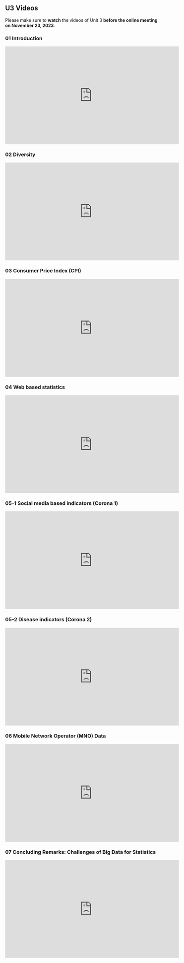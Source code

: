 ## U3 Videos {.unnumbered}

Please make sure to **watch** the videos of Unit 3 **before the online meeting on November 23, 2023**.

### 01 Introduction

<iframe width="560" height="315" src="https://www.youtube.com/embed/OU3X4k99aVk?si=JhumlMGHR07wOt5C" title="YouTube video player" frameborder="0" allow="accelerometer; autoplay; clipboard-write; encrypted-media; gyroscope; picture-in-picture; web-share" allowfullscreen></iframe>

### 02 Diversity

<iframe width="560" height="315" src="https://www.youtube.com/embed/Wo2uZSHS9Yo?si=-RPlOoPdLNL2D9ap" title="YouTube video player" frameborder="0" allow="accelerometer; autoplay; clipboard-write; encrypted-media; gyroscope; picture-in-picture; web-share" allowfullscreen></iframe>

### 03 Consumer Price Index (CPI)

<iframe width="560" height="315" src="https://www.youtube.com/embed/xZRFSTixEYM?si=1yvIJssT6tP2ZCPS" title="YouTube video player" frameborder="0" allow="accelerometer; autoplay; clipboard-write; encrypted-media; gyroscope; picture-in-picture; web-share" allowfullscreen></iframe>

### 04 Web based statistics

<iframe width="560" height="315" src="https://www.youtube.com/embed/FUYc1qBOANY?si=lJXlJa-Kocd3-Uuv" title="YouTube video player" frameborder="0" allow="accelerometer; autoplay; clipboard-write; encrypted-media; gyroscope; picture-in-picture; web-share" allowfullscreen></iframe>

### 05-1 Social media based indicators (Corona 1)

<iframe width="560" height="315" src="https://www.youtube.com/embed/iU4YIrkYsj8?si=A1S6fFm32H49rwkJ" title="YouTube video player" frameborder="0" allow="accelerometer; autoplay; clipboard-write; encrypted-media; gyroscope; picture-in-picture; web-share" allowfullscreen></iframe>

### 05-2 Disease indicators (Corona 2)

<iframe width="560" height="315" src="https://www.youtube.com/embed/-abP22IpQLg?si=RKUBx28o46B5U-SJ" title="YouTube video player" frameborder="0" allow="accelerometer; autoplay; clipboard-write; encrypted-media; gyroscope; picture-in-picture; web-share" allowfullscreen></iframe>

### 06 Mobile Network Operator (MNO) Data

<iframe width="560" height="315" src="https://www.youtube.com/embed/7Lnz1wF9f8A?si=_bkxgm-KgK0H1qfy" title="YouTube video player" frameborder="0" allow="accelerometer; autoplay; clipboard-write; encrypted-media; gyroscope; picture-in-picture; web-share" allowfullscreen></iframe>

### 07 Concluding Remarks: Challenges of Big Data for Statistics

<iframe width="560" height="315" src="https://www.youtube.com/embed/s9jSVlv-P0w?si=LTrmS1H6rz1u7sfI" title="YouTube video player" frameborder="0" allow="accelerometer; autoplay; clipboard-write; encrypted-media; gyroscope; picture-in-picture; web-share" allowfullscreen></iframe>
